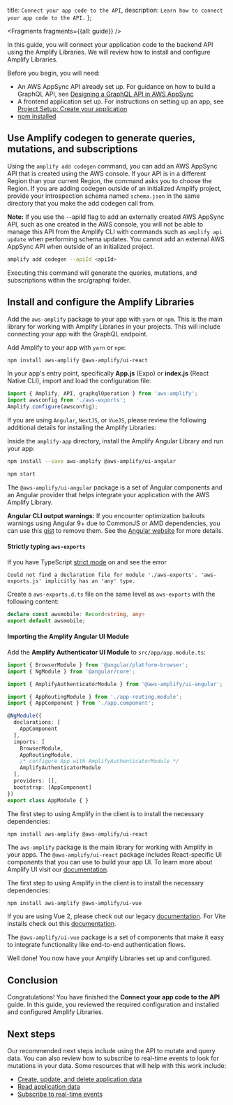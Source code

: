   title: `Connect your app code to the API`,
  description: `Learn how to connect your app code to the API.`
};


<Fragments fragments={{all: guide}} />

In this guide, you will connect your application code to the backend API using the Amplify Libraries. We will review how to install and configure Amplify Libraries.

Before you begin, you will need:
- An AWS AppSync API already set up. For guidance on how to build a GraphQL API, see [Designing a GraphQL API in AWS AppSync](https://docs.aws.amazon.com/appsync/latest/devguide/designing-a-graphql-api.html)
- A frontend application set up. For instructions on setting up an app, see [Project Setup: Create your application](https://docs.amplify.aws/lib/project-setup/create-application/q/platform/js/)
- [npm installed](https://docs.npmjs.com/getting-started)

[TODO]: # (Follow up on the following codegen section for better placement. May be shifted to a different section.)

## Use Amplify codegen to generate queries, mutations, and subscriptions 

Using the `amplify add codegen` command, you can add an AWS AppSync API that is created using the AWS console. If your API is in a different Region than your current Region, the command asks you to choose the Region. If you are adding codegen outside of an initialized Amplify project, provide your introspection schema named `schema.json` in the same directory that you make the add codegen call from. 

<Callout>

__Note:__ If you use the --apiId flag to add an externally created AWS AppSync API, such as one created in the AWS console, you will not be able to manage this API from the Amplify CLI with commands such as `amplify api update` when performing schema updates. You cannot add an external AWS AppSync API when outside of an initialized project.

</Callout>

```bash
amplify add codegen --apiId <apiId>
```
Executing this command will generate the queries, mutations, and subscriptions within the src/graphql folder.

## Install and configure the Amplify Libraries

Add the `aws-amplify` package to your app with `yarn` or `npm`. This is the main library for working with Amplify Libraries in your projects. This will include connecting your app with the GraphQL endpoint.

Add Amplify to your app with `yarn` or `npm`:

```bash
npm install aws-amplify @aws-amplify/ui-react
```

In your app's entry point, specifically **App.js** (Expo) or **index.js** (React Native CLI), import and load the configuration file:

```javascript
import { Amplify, API, graphqlOperation } from 'aws-amplify';
import awsconfig from './aws-exports';
Amplify.configure(awsconfig);
```

If you are using `Angular`, `NextJS`, or `VueJS`, please review the following additional details for installing the Amplify Libraries:

<BlockSwitcher>
<Block name="Angular">

Inside the `amplify-app` directory, install the Amplify Angular Library and run your app:

```bash
npm install --save aws-amplify @aws-amplify/ui-angular

npm start
```

The `@aws-amplify/ui-angular` package is a set of Angular components and an Angular provider that helps integrate your application with the AWS Amplify Library.

<Callout>

**Angular CLI output warnings:** If you encounter optimization bailouts warnings using Angular 9+ due to CommonJS or AMD dependencies, you can use this [gist](https://gist.github.com/wlee221/6d98d96740bea6f53327b4db4a432616) to remove them. See the [Angular website](https://angular.io/guide/build#configuring-commonjs-dependencies) for more details.

</Callout>

#### Strictly typing `aws-exports`

If you have TypeScript [strict mode](https://www.typescriptlang.org/tsconfig/#strict) on and see the error

```
Could not find a declaration file for module './aws-exports'. 'aws-exports.js' implicitly has an 'any' type.
```

Create a `aws-exports.d.ts` file on the same level as `aws-exports` with the following content:

```ts
declare const awsmobile: Record<string, any>
export default awsmobile;
```

#### Importing the Amplify Angular UI Module

Add the **Amplify Authenticator UI Module** to `src/app/app.module.ts`:

```ts
import { BrowserModule } from '@angular/platform-browser';
import { NgModule } from '@angular/core';

import { AmplifyAuthenticatorModule } from '@aws-amplify/ui-angular';

import { AppRoutingModule } from './app-routing.module';
import { AppComponent } from './app.component';

@NgModule({
  declarations: [
    AppComponent
  ],
  imports: [
    BrowserModule,
    AppRoutingModule,
    /* configure App with AmplifyAuthenticatorModule */
    AmplifyAuthenticatorModule
  ],
  providers: [],
  bootstrap: [AppComponent]
})
export class AppModule { }
```

</Block>

<Block name="NextJS">

The first step to using Amplify in the client is to install the necessary dependencies:

```bash
npm install aws-amplify @aws-amplify/ui-react
```

The `aws-amplify` package is the main library for working with Amplify in your apps. The `@aws-amplify/ui-react` package includes React-specific UI components that you can use to build your app UI. To learn more about Amplify UI visit our [documentation](https://ui.docs.amplify.aws/).

</Block>

<Block name="VueJS">

The first step to using Amplify in the client is to install the necessary dependencies:

<Block name="NPM">

```
npm install aws-amplify @aws-amplify/ui-vue
```

</Block>

<Callout>

If you are using Vue 2, please check out our legacy [documentation](https://github.com/aws-amplify/amplify-ui/tree/legacy/legacy/amplify-ui-vue). For Vite installs check out this [documentation](https://ui.docs.amplify.aws/vue/getting-started/installation#vite). 

</Callout>

The `@aws-amplify/ui-vue` package is a set of components that make it easy to integrate functionality like end-to-end authentication flows. 

</Block>
</BlockSwitcher>

Well done! You now have your Amplify Libraries set up and configured.

## Conclusion

Congratulations! You have finished the **Connect your app code to the API** guide. In this guide, you reviewed the required configuration and installed and configured Amplify Libraries.

## Next steps

Our recommended next steps include using the API to mutate and query data. You can also review how to subscribe to real-time events to look for mutations in your data. Some resources that will help with this work include:
- [Create, update, and delete application data](https://docs.amplify.aws/lib/graphqlapi/mutate-data/q/platform/js/)
- [Read application data](https://docs.amplify.aws/lib/graphqlapi/query-data/q/platform/js/)
- [Subscribe to real-time events](https://docs.amplify.aws/lib/graphqlapi/subscribe-data/q/platform/js/)